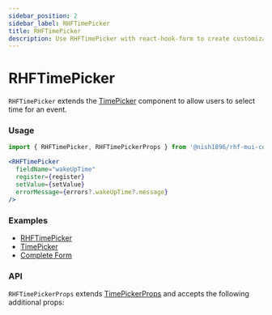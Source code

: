 ```yaml
---
sidebar_position: 2
sidebar_label: RHFTimePicker
title: RHFTimePicker
description: Use RHFTimePicker with react-hook-form to create customizable time input fields. Explore examples and API details for enhanced functionality.
---
```



# RHFTimePicker

`RHFTimePicker` extends the [TimePicker](https://mui.com/x/react-date-pickers/time-picker/)
component to allow users to select time for an event.

### Usage

```js
import { RHFTimePicker, RHFTimePickerProps } from '@nish1896/rhf-mui-components';
```

```jsx
<RHFTimePicker
  fieldName="wakeUpTime"
  register={register}
  setValue={setValue}
  errorMessage={errors?.wakeUpTime?.message}
/>
```

### Examples
- [RHFTimePicker](../../examples/pickers)
- [TimePicker](https://mui.com/x/react-date-pickers/time-picker/)
- [Complete Form](../../examples/complete-form)

### API

`RHFTimePickerProps` extends [TimePickerProps](https://mui.com/x/api/date-pickers/time-picker/) 
and accepts the following additional props:

<RHFTimePickerPropsTable />
